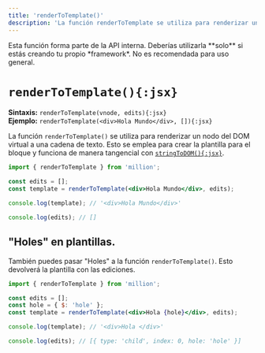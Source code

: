 ```yaml
---
title: 'renderToTemplate()'
description: 'La función renderToTemplate se utiliza para renderizar un nodo del DOM virtual a una cadena de texto. Esto se utiliza para crear la plantilla para el bloque y funciona tangencialmente con stringToDOM.'
---
```



<Callout type="warning">
  Esta función forma parte de la API interna. Deberías utilizarla **solo** si estás creando tu propio *framework*. No es recomendada para uso general.
</Callout>

<br />

# `renderToTemplate(){:jsx}`

**Sintaxis:** `renderToTemplate(vnode, edits){:jsx}`\
**Ejemplo:** `renderToTemplate(<div>Hola Mundo</div>, []){:jsx}`

La función `renderToTemplate()` se utiliza para renderizar un nodo del DOM virtual a una cadena de texto. Esto se emplea para crear la plantilla para el bloque y funciona de manera tangencial con [`stringToDOM(){:jsx}`](/docs/internals/string-to-dom).

```jsx
import { renderToTemplate } from 'million';

const edits = [];
const template = renderToTemplate(<div>Hola Mundo</div>, edits);

console.log(template); // '<div>Hola Mundo</div>'

console.log(edits); // []
```

## "Holes" en plantillas.

También puedes pasar "Holes" a la función `renderToTemplate()`. Esto devolverá la plantilla con las ediciones.

```jsx
import { renderToTemplate } from 'million';

const edits = [];
const hole = { $: 'hole' };
const template = renderToTemplate(<div>Hola {hole}</div>, edits);

console.log(template); // '<div>Hola </div>'

console.log(edits); // [{ type: 'child', index: 0, hole: 'hole' }]
```
